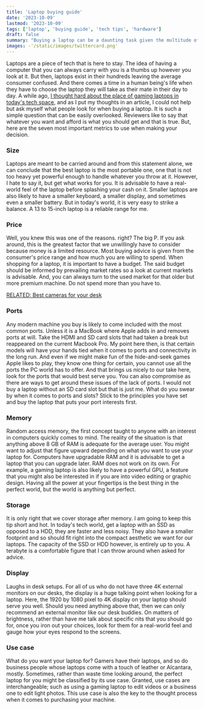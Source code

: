 ```yaml
---
title: 'Laptop buying guide'
date: '2023-10-09'
lastmod: '2023-10-09'
tags: ['laptop', 'buying guide', 'tech tips', 'hardware']
draft: false
summary: "Buying a laptop can be a daunting task given the multitude of options available. Whether you're a student, a gamer, or a professional, this guide will help you make an informed decision and choose a laptop that best suits your needs."
images: -'/static/images/twittercard.png' 
---
```


Laptops are a piece of tech that is here to stay. The idea of having a computer that you can always carry with you is a thumbs up however you look at it. But then, laptops exist in their hundreds leaving the average consumer confused. And there comes a time in a human being's life when they have to choose the laptop they will take as their mate in their day to day. A while ago, [I thought hard about the place of gaming laptops in today's tech space](https://genztech.hashnode.dev/gaming-laptops-are-they-worth-the-hype), and as I put my thoughts in an article, I could not help but ask myself what people look for when buying a laptop. It is such a simple question that can be easily overlooked. Reviewers like to say that whatever you want and afford is what you should get and that is true. But, here are the seven most important metrics to use when making your decision.

### Size

Laptops are meant to be carried around and from this statement alone, we can conclude that the best laptop is the most portable one, one that is not too heavy yet powerful enough to handle whatever you throw at it. However, I hate to say it, but get what works for you. It is advisable to have a real-world feel of the laptop before splashing your cash on it. Smaller laptops are also likely to have a smaller keyboard, a smaller display, and sometimes even a smaller battery. But in today's world, it is very easy to strike a balance. A 13 to 15-inch laptop is a reliable range for me.

### Price

Well, you knew this was one of the reasons. right? The big P. If you ask around, this is the greatest factor that we unwillingly have to consider because money is a limited resource. Most buying advice is given from the consumer's price range and how much you are willing to spend. When shopping for a laptop, it is important to have a budget. The said budget should be informed by prevailing market rates so a look at current markets is advisable. And, you can always turn to the used market for that older but more premium machine. Do not spend more than you have to.

[RELATED: Best cameras for your desk](https://genztech.hashnode.dev/best-cameras-for-your-desk)

### Ports

Any modern machine you buy is likely to come included with the most common ports. Unless it is a MacBook where Apple adds in and removes ports at will. Take the HDMI and SD card slots that had taken a break but reappeared on the current Macbook Pro. My point here then, is that certain models will have your hands tied when it comes to ports and connectivity in the long run. And even if we might make fun of the hide-and-seek games Apple likes to play, they know one thing for certain, you cannot use all the ports the PC world has to offer. And that brings us nicely to our take here, look for the ports that would best serve you. You can also compromise as there are ways to get around these issues of the lack of ports. I would not buy a laptop without an SD card slot but that is just me. What do you swear by when it comes to ports and slots? Stick to the principles you have set and buy the laptop that puts your port interests first.

### Memory

Random access memory, the first concept taught to anyone with an interest in computers quickly comes to mind. The reality of the situation is that anything above 8 GB of RAM is adequate for the average user. You might want to adjust that figure upward depending on what you want to use your laptop for. Computers have upgradable RAM and it is advisable to get a laptop that you can upgrade later. RAM does not work on its own. For example, a gaming laptop is also likely to have a powerful GPU, a feature that you might also be interested in if you are into video editing or graphic design. Having all the power at your fingertips is the best thing in the perfect world, but the world is anything but perfect.

### Storage

It is only right that we cover storage after memory. I am going to keep this tip short and hot. In today's tech world, get a laptop with an SSD as opposed to a HDD, they are faster and less noisy. They also have a smaller footprint and so should fit right into the compact aesthetic we want for our laptops. The capacity of the SSD or HDD however, is entirely up to you. A terabyte is a comfortable figure that I can throw around when asked for advice.

### Display

Laughs in desk setups. For all of us who do not have three 4K external monitors on our desks, the display is a huge talking point when looking for a laptop. Here, the 1920 by 1080 pixel to 4K display on your laptop should serve you well. Should you need anything above that, then we can only recommend an external monitor like our desk buddies. On matters of brightness, rather than have me talk about specific nits that you should go for, once you iron out your choices, look for them for a real-world feel and gauge how your eyes respond to the screens.

### Use case

What do you want your laptop for? Gamers have their laptops, and so do business people whose laptops come with a touch of leather or Alcantara, mostly. Sometimes, rather than waste time looking around, the perfect laptop for you might be classified by its use case. Granted, use cases are interchangeable; such as using a gaming laptop to edit videos or a business one to edit light photos. This use case is also the key to the thought process when it comes to purchasing your machine.